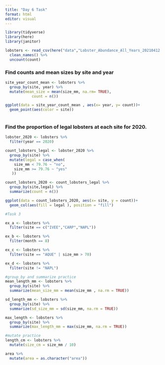 ```yaml
---
title: "Day 6 Task"
format: html
editor: visual
---
```


```r
library(tidyverse)
library(here)
library(janitor)
```

```r
lobsters <- read_csv(here("data","Lobster_Abundance_All_Years_20210412.csv"), na = c("-99999", "")) %>% 
  clean_names() %>% 
  uncount(count)
```

### Find counts and mean sizes by site and year

```r
site_year_count_mean <- lobsters %>% 
  group_by(site, year) %>% 
  mutate(mean_size = mean(size_mm, na.rm= TRUE),
            count = n())

ggplot(data = site_year_count_mean , aes(x= year, y= count))+
  geom_point(aes(color = site))
  
```

### Find the proportion of legal lobsters at each site for 2020. 

```r
lobster_2020 <- lobsters %>% 
  filter(year == 2020)

count_lobsters_legal <- lobster_2020 %>% 
  group_by(site) %>% 
  mutate(legal = case_when(
    size_mm < 79.76 ~ "no",
    size_mm >= 79.76 ~ "yes"
   ))

count_lobsters_2020 <- count_lobsters_legal %>% 
  group_by(site,legal) %>% 
  summarize(count = n())

ggplot(data = count_lobsters_2020, aes(x= site, y = count))+
  geom_col(aes(fill = legal ), position = "fill")

```

```r
#Task 3 

ex_a <- lobsters %>% 
  filter(site == c("IVEE","CARP","NAPL"))

ex_b <- lobsters %>% 
  filter(month == 8)

ex_c <- lobsters %>% 
  filter(site == "AQUE" | size_mm > 70)

ex_d <- lobsters %>% 
  filter(site != "NAPL")
```

```r
#group_by and summarize practice
mean_length_mm <- lobsters %>% 
  group_by(site) %>% 
  summarize(mean_size_mm = mean(size_mm , na.rm = TRUE))

sd_length_mm <- lobsters %>% 
  group_by(site) %>% 
  summarize(sd_size_mm = sd(size_mm, na.rm = TRUE))

max_length <- lobsters %>% 
  group_by(site) %>% 
  summarize(max_length_mm = max(size_mm, na.rm = TRUE))
```

```r
#mutate practice 
length_cm <- lobsters %>% 
  mutate(size_cm = size_mm / 10)

area %>% 
  mutate(area = as.character("area"))

```
